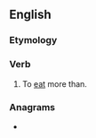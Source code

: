 ==English==

===Etymology===
{{prefix|en|out|eat}}

===Verb===
{{en-verb|outeats|outeating|outate|outeaten}}

# {{lb|en|transitive}} To [[eat]] more than.

===Anagrams===
* {{anagrams|en|ate out|eat out|outate}}